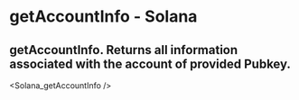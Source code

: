 # getAccountInfo - Solana

## getAccountInfo. Returns all information associated with the account of provided Pubkey.


<Solana_getAccountInfo />

